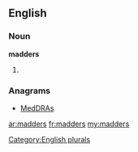 ==English==

===Noun===
'''madders'''

# {{plural of|[[madder]]}}

===Anagrams===
* [[MedDRAs#English|MedDRAs]]

[[Category:English plurals]]

[[ar:madders]]
[[fr:madders]]
[[my:madders]]